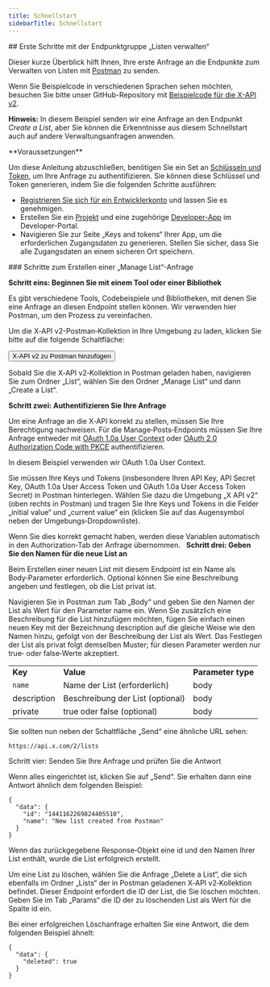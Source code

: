 ```yaml
---
title: Schnellstart
sidebarTitle: Schnellstart
---
```



<div id="getting-started-with-the-manage-lists-endpoint-group">
  ## Erste Schritte mit der Endpunktgruppe „Listen verwalten“
</div>

Dieser kurze Überblick hilft Ihnen, Ihre erste Anfrage an die Endpunkte zum Verwalten von Listen mit [Postman](/de/tutorials/postman-getting-started) zu senden.

Wenn Sie Beispielcode in verschiedenen Sprachen sehen möchten, besuchen Sie bitte unser GitHub-Repository mit [Beispielcode für die X-API v2](https://github.com/xdevplatform/Twitter-API-v2-sample-code).

**Hinweis:** In diesem Beispiel senden wir eine Anfrage an den Endpunkt _Create a List_, aber Sie können die Erkenntnisse aus diesem Schnellstart auch auf andere Verwaltungsanfragen anwenden.

<Note>
  **Voraussetzungen**

  Um diese Anleitung abzuschließen, benötigen Sie ein Set an [Schlüsseln und Token](/de/resources/fundamentals/authentication), um Ihre Anfrage zu authentifizieren. Sie können diese Schlüssel und Token generieren, indem Sie die folgenden Schritte ausführen:

  - [Registrieren Sie sich für ein Entwicklerkonto](https://developer.x.com/en/apply-for-access) und lassen Sie es genehmigen.
  - Erstellen Sie ein [Projekt](/de/resources/fundamentals/projects) und eine zugehörige [Developer-App](/de/resources/fundamentals/developer-apps) im Developer-Portal.
  - Navigieren Sie zur Seite „Keys and tokens“ Ihrer App, um die erforderlichen Zugangsdaten zu generieren. Stellen Sie sicher, dass Sie alle Zugangsdaten an einem sicheren Ort speichern.
</Note>

<div id="steps-to-build-a-manage-list-request">
  ### Schritte zum Erstellen einer „Manage List“-Anfrage
</div>

**Schritt eins: Beginnen Sie mit einem Tool oder einer Bibliothek**

Es gibt verschiedene Tools, Codebeispiele und Bibliotheken, mit denen Sie eine Anfrage an diesen Endpoint stellen können. Wir verwenden hier Postman, um den Prozess zu vereinfachen.

Um die X‑API v2-Postman‑Kollektion in Ihre Umgebung zu laden, klicken Sie bitte auf die folgende Schaltfläche:

<Button href="https://app.getpostman.com/run-collection/9956214-784efcda-ed4c-4491-a4c0-a26470a67400">
  X‑API v2 zu Postman hinzufügen
</Button>

Sobald Sie die X‑API v2‑Kollektion in Postman geladen haben, navigieren Sie zum Ordner „List“, wählen Sie den Ordner „Manage List“ und dann „Create a List“.

**Schritt zwei: Authentifizieren Sie Ihre Anfrage**

Um eine Anfrage an die X‑API korrekt zu stellen, müssen Sie Ihre Berechtigung nachweisen. Für die Manage‑Posts‑Endpoints müssen Sie Ihre Anfrage entweder mit [OAuth 1.0a User Context](/de/resources/fundamentals/authentication) oder [OAuth 2.0 Authorization Code with PKCE](de/resources/fundamentals/authentication#oauth-2-0-authorization-code-flow-with-pkce-2) authentifizieren.

In diesem Beispiel verwenden wir OAuth 1.0a User Context.

Sie müssen Ihre Keys und Tokens (insbesondere Ihren API Key, API Secret Key, OAuth 1.0a User Access Token und OAuth 1.0a User Access Token Secret) in Postman hinterlegen. Wählen Sie dazu die Umgebung „X API v2“ (oben rechts in Postman) und tragen Sie Ihre Keys und Tokens in die Felder „initial value“ und „current value“ ein (klicken Sie auf das Augensymbol neben der Umgebungs‑Dropdownliste).

Wenn Sie dies korrekt gemacht haben, werden diese Variablen automatisch in den Authorization‑Tab der Anfrage übernommen.
 
**Schritt drei: Geben Sie den Namen für die neue List an**

Beim Erstellen einer neuen List mit diesem Endpoint ist ein Name als Body‑Parameter erforderlich. Optional können Sie eine Beschreibung angeben und festlegen, ob die List privat ist.

Navigieren Sie in Postman zum Tab „Body“ und geben Sie den Namen der List als Wert für den Parameter name ein. Wenn Sie zusätzlich eine Beschreibung für die List hinzufügen möchten, fügen Sie einfach einen neuen Key mit der Bezeichnung description auf die gleiche Weise wie den Namen hinzu, gefolgt von der Beschreibung der List als Wert. Das Festlegen der List als privat folgt demselben Muster; für diesen Parameter werden nur true‑ oder false‑Werte akzeptiert. 

|     |     |     |
| :--- | :--- | :--- |
| **Key** | **Value** | **Parameter type** |
| `name` | Name der List (erforderlich) | body |
| description | Beschreibung der List (optional) | body |
| private | true oder false (optional) | body |

Sie sollten nun neben der Schaltfläche „Send“ eine ähnliche URL sehen:

`https://api.x.com/2/lists`

Schritt vier: Senden Sie Ihre Anfrage und prüfen Sie die Antwort

Wenn alles eingerichtet ist, klicken Sie auf „Send“. Sie erhalten dann eine Antwort ähnlich dem folgenden Beispiel:

```
{
  "data": {
    "id": "1441162269824405510",
    "name": "New list created from Postman"
  }
}
```

Wenn das zurückgegebene Response‑Objekt eine id und den Namen Ihrer List enthält, wurde die List erfolgreich erstellt. 

Um eine List zu löschen, wählen Sie die Anfrage „Delete a List“, die sich ebenfalls im Ordner „Lists“ der in Postman geladenen X‑API v2‑Kollektion befindet. Dieser Endpoint erfordert die ID der List, die Sie löschen möchten. Geben Sie im Tab „Params“ die ID der zu löschenden List als Wert für die Spalte id ein. 

Bei einer erfolgreichen Löschanfrage erhalten Sie eine Antwort, die dem folgenden Beispiel ähnelt: 

```
{
  "data": {
    "deleted": true
  }
}
```
